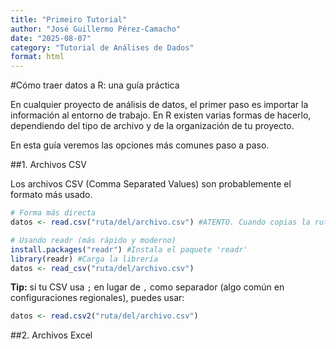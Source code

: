 ```yaml
---
title: "Primeiro Tutorial"
author: "José Guillermo Pérez-Camacho"
date: "2025-08-07"
category: "Tutorial de Análises de Dados"
format: html
---
```


#Cómo traer datos a R: una guía práctica

En cualquier proyecto de análisis de datos, el primer paso es importar la información al entorno de trabajo. En R existen varias formas de hacerlo, dependiendo del tipo de archivo y de la organización de tu proyecto.

En esta guía veremos las opciones más comunes paso a paso.

##1. Archivos CSV

Los archivos CSV (Comma Separated Values) son probablemente el formato más usado.

```r
# Forma más directa
datos <- read.csv("ruta/del/archivo.csv") #ATENTO. Cuando copias la ruta desde tu computador a veces los slash '/' salen invertidos ('\'). 

# Usando readr (más rápido y moderno)
install.packages("readr") #Instala el paquete 'readr'
library(readr) #Carga la librería 
datos <- read_csv("ruta/del/archivo.csv")

```

**Tip:** si tu CSV usa `;` en lugar de `,` como separador (algo común en configuraciones regionales), puedes usar:

```r
datos <- read.csv2("ruta/del/archivo.csv")
```

##2. Archivos Excel
